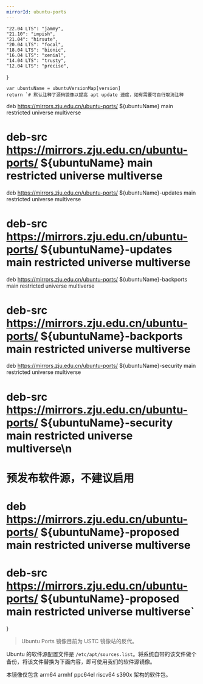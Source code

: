 ```yaml
---
mirrorId: ubuntu-ports
---
```



    "22.04 LTS": "jammy",
    "21.10": "impish",
    "21.04": "hirsute",
    "20.04 LTS": "focal",
    "18.04 LTS": "bionic",
    "16.04 LTS": "xenial",
    "14.04 LTS": "trusty",
    "12.04 LTS": "precise",
}


    var ubuntuName = ubuntuVersionMap[version]
    return `# 默认注释了源码镜像以提高 apt update 速度，如有需要可自行取消注释
deb https://mirrors.zju.edu.cn/ubuntu-ports/ ${ubuntuName} main restricted universe multiverse
# deb-src https://mirrors.zju.edu.cn/ubuntu-ports/ ${ubuntuName} main restricted universe multiverse
deb https://mirrors.zju.edu.cn/ubuntu-ports/ ${ubuntuName}-updates main restricted universe multiverse
# deb-src https://mirrors.zju.edu.cn/ubuntu-ports/ ${ubuntuName}-updates main restricted universe multiverse
deb https://mirrors.zju.edu.cn/ubuntu-ports/ ${ubuntuName}-backports main restricted universe multiverse
# deb-src https://mirrors.zju.edu.cn/ubuntu-ports/ ${ubuntuName}-backports main restricted universe multiverse
deb https://mirrors.zju.edu.cn/ubuntu-ports/ ${ubuntuName}-security main restricted universe multiverse
# deb-src https://mirrors.zju.edu.cn/ubuntu-ports/ ${ubuntuName}-security main restricted universe multiverse\n
# 预发布软件源，不建议启用
# deb https://mirrors.zju.edu.cn/ubuntu-ports/ ${ubuntuName}-proposed main restricted universe multiverse
# deb-src https://mirrors.zju.edu.cn/ubuntu-ports/ ${ubuntuName}-proposed main restricted universe multiverse`
}


> Ubuntu Ports 镜像目前为 USTC 镜像站的反代。

Ubuntu 的软件源配置文件是 `/etc/apt/sources.list`。将系统自带的该文件做个备份，将该文件替换为下面内容，即可使用我们的软件源镜像。

<ConfigGenerator promptString="请选择您的 Ubuntu 版本：" versionList={Object.keys(ubuntuVersionMap)} defaultVersion={defaultVersion} configGen={GenUbuntuConfig} />

本镜像仅包含 arm64 armhf ppc64el riscv64 s390x 架构的软件包。
